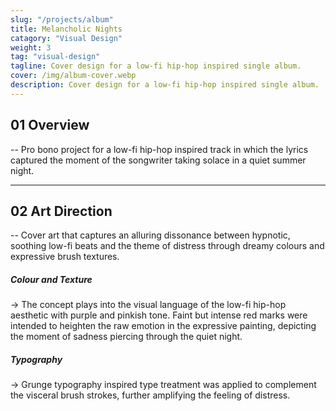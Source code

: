 ```yaml
---
slug: "/projects/album"
title: Melancholic Nights
catagory: "Visual Design"
weight: 3
tag: "visual-design"
tagline: Cover design for a low-fi hip-hop inspired single album.
cover: /img/album-cover.webp
description: Cover design for a low-fi hip-hop inspired single album.
---
```


## 01 Overview

-- Pro bono project for a low-fi hip-hop inspired track in which the lyrics captured the moment of the songwriter taking solace in a quiet summer night.

<ProjectInfo>
  <ProjectInfoItem fieldName="My Role" value="Visual Design" />
  <ProjectInfoItem fieldName="Project Scope" value="Pro Bono Project" />
  <ProjectInfoItem fieldName="Tools" value="Photoshop" />
  <ProjectInfoItem fieldName="Team" value="Alvin Leung" />
</ProjectInfo>

---

## 02 Art Direction

-- Cover art that captures an alluring dissonance between hypnotic, soothing low-fi beats and the theme of distress through dreamy colours and expressive brush textures.

<FullImage src="/img/album/texture.webp" alt="Application - apple music" />

##### Colour and Texture

-> The concept plays into the visual language of the low-fi hip-hop aesthetic with purple and pinkish tone. Faint but intense red marks were intended to heighten the raw emotion in the expressive painting, depicting the moment of sadness piercing through the quiet night.

<FullImage src="/img/album/typography.webp" alt="Application - apple music" />

##### Typography

-> Grunge typography inspired type treatment was applied to complement the visceral brush strokes, further amplifying the feeling of distress.

<FullImage
  src="/img/album/apple-music.webp"
  alt="Application - apple music"
  caption="Album art application on apple music"
/>
